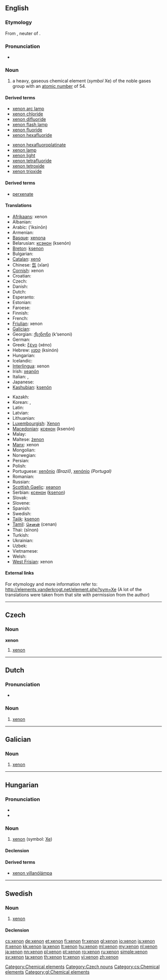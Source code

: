 {{also|Xenon|xénon|xenón}}
==English==

{{elements|Xe|iodine|I|caesium|Cs}}

===Etymology===
From {{etyl|grc}} {{term|ξένον|lang=grc}}, neuter of {{term|ξένος|tr=xenos||foreign, strange|lang=grc|sc=polytonic}}.

===Pronunciation===
* {{audio|en-us-xenon.ogg|Audio (US)}}

===Noun===
{{en-noun|-|s}}
{{wikipedia}}

# a heavy, gaseous chemical element (''symbol'' Xe) of the noble gases group with an [[atomic number]] of 54.<!--Encyclopedic info: It naturally occurs in vapors from hot springs and, in trace amounts, in the air-->

====Derived terms====
{{top2}}
* [[xenon arc lamp]]
* [[xenon chloride]]
* [[xenon difluoride]]
* [[xenon flash lamp]]
* [[xenon fluoride]]
* [[xenon hexafluoride]]
{{mid2}}
* [[xenon hexafluoroplatinate]]
* [[xenon lamp]]
* [[xenon light]]
* [[xenon tetrafluoride]]
* [[xenon tetroxide]]
* [[xenon trioxide]]
{{bottom}}

====Derived terms====
* [[perxenate]]

====Translations====
{{trans-top|chemical element}}
* [[Afrikaans]]: xenon
* Albanian: {{t-|sq|ksenon|xs=Albanian}}
* Arabic: {{Arab|[[اكسينون|إكسينون]]}} (’iksinōn) {{m}}
* Armenian: {{t-|hy|քսենոն|tr=k’senon}}
* [[Basque]]: [[xenona]]
* Belarusian: [[ксэнон]] (ksenón) {{m}}
* [[Breton]]: [[ksenon]]
* Bulgarian: {{t-|bg|ксенон|m|tr=ksenón}}
* [[Catalan]]: [[xenó]]
* Chinese: [[氙]] (xīan)
* [[Cornish]]: xenon
* Croatian: {{t+|hr|ksenon}}
* Czech: {{t+|cs|xenon|m}}
* Danish: {{t-|da|xenon}}
* Dutch: {{t+|nl|xenon|n}}
* Esperanto: {{t-|eo|ksenono|xs=Esperanto}}
* Estonian: {{t-|et|ksenoon}}
* Faroese: {{t-|fo|xenon|xs=Faroese}}
* Finnish: {{t+|fi|ksenon}}
* French: {{t+|fr|xénon|m}}
* [[Friulian]]: xenon
* [[Galician]]: {{t+|gl|xenon|m|xs=Galician}}
* Georgian: [[ქსენონი]] (k‘senoni)
* German: {{t+|de|Xenon|n}}
* Greek: [[ξένο]] (xéno) {{n}}
* Hebrew: [[קסנון]] (ksinón)
* Hungarian: {{t+|hu|xenon}}
* Icelandic: {{t+|is|xenon}}
* [[Interlingua]]: xenon
* Irish: [[xeanón]]
* Italian: {{t+|it|xenon|m}}, {{t+|it|xeno|m}}
* Japanese: {{t+|ja|キセノン|tr=kisenon}}
* [[Kashubian]]: [[ksenón]]
{{trans-mid}}
* Kazakh: {{t-|kk|ксенон|tr=ksenon|sc=Cyrl|xs=Kazakh}}
* Korean: {{t|ko|크세논|tr=keusenon}},  {{t|ko|제논|tr=jenon}}
* Latin: {{t+|la|xenon}}
* Latvian: {{t|lv|ksenons}}
* Lithuanian: {{t+|lt|ksenonas|xs=Lithuanian}}
* [[Luxembourgish]]: [[Xenon]]
* [[Macedonian]]: [[ксенон]] (ksenón) {{m}}
* Malay: {{t-|ms|xenon|xs=Malay}}
* Maltese: [[żenon]]
* [[Manx]]: xenon
* Mongolian: {{t-|mn|ксенон|tr=ksenon|sc=Cyrl|xs=Mongolian}}
* Norwegian: {{t-|no|xenon}}
* Persian: {{t|fa|زنون|sc=fa-Arab}}
* Polish: {{t+|pl|ksenon|m}}
* Portuguese: [[xenônio]] {{m}} ''(Brazil)'', [[xenónio]] {{m}} ''(Portugal)''
* Romanian: {{t+|ro|xenon|n}}
* Russian: {{t+|ru|ксенон|m|tr=ksenón}}
* [[Scottish Gaelic]]: [[xeanon]]
* Serbian: [[ксенон]] ([[ksenon]]) {{m}}
* Slovak: {{t-|sk|xenón}}
* Slovene: {{t+|sl|ksenon}}
* Spanish: {{t+|es|xenón|m}}
* Swedish: {{t+|sv|xenon|n}}
* [[Tajik]]: [[ksenon]]
* [[Tamil]]: [[செனன்]] (cenan)
* Thai: {{Thai|[[ซีนอน]]}} (sīnon)
* Turkish: {{t+|tr|ksenon}}
* Ukrainian: {{t-|uk|ксенон|m|tr=ksenón|xs=Ukrainian}}
* Uzbek: {{t-|uz|ксенон|tr=ksenon|sc=Cyrl|xs=Uzbek}}
* Vietnamese: {{t+|vi|xenon|xs=Vietnamese}}
* Welsh: {{t-|cy|xenon|xs=Welsh}}
* [[West Frisian]]: xenon
{{trans-bottom}}

====External links====
For etymology and more information refer to:
http://elements.vanderkrogt.net/element.php?sym=Xe
(A lot of the translations were taken from that site with permission from the author)

[[Category:Chemical elements]]

----

==Czech==

===Noun===
'''xenon''' {{m}}

# [[#English|xenon]]

[[Category:Czech nouns]]
[[Category:cs:Chemical elements]]

----

==Dutch==
{{wikipedia|lang=nl}}

===Pronunciation===
* {{audio|Nl-xenon.ogg|Audio}}

===Noun===
{{infl|nl|noun|g=n}}

# {{element|lang=nl}} [[#English|xenon]]

----

==Galician==
{{wikipedia|lang=gl}}

===Noun===
{{gl-noun|m|-}}

# [[#English|xenon]]

[[Category:gl:Chemical elements]]

----

==Hungarian==
{{wikipedia|lang=hu}}

===Pronunciation===
* {{IPA|/ˈksɛnon/|lang=hu}}
* {{hyphenation|xe|non}}

===Noun===
{{hu-noun|ok}}

# {{element|lang=hu}} [[xenon#English|xenon]] (symbol: [[Xe]])

====Declension====
{{hu-decl-ok|xeno|n}}{{hu-pos-otok|xenon|j|jai}}

====Derived terms====
* [[xenon villanólámpa]]

----

==Swedish==
{{wikipedia|lang=sv}}

===Noun===
{{infl|sv|noun|g=n}}

# {{element|lang=sv}} [[#English|xenon]]

====Declension====
{{sv-noun-unc-n|2=xenonet}}

[[cs:xenon]]
[[de:xenon]]
[[et:xenon]]
[[fi:xenon]]
[[fr:xenon]]
[[gl:xenon]]
[[io:xenon]]
[[is:xenon]]
[[it:xenon]]
[[kk:xenon]]
[[la:xenon]]
[[lt:xenon]]
[[hu:xenon]]
[[ml:xenon]]
[[my:xenon]]
[[nl:xenon]]
[[ja:xenon]]
[[nn:xenon]]
[[pl:xenon]]
[[pt:xenon]]
[[ro:xenon]]
[[ru:xenon]]
[[simple:xenon]]
[[sv:xenon]]
[[ta:xenon]]
[[th:xenon]]
[[tr:xenon]]
[[vi:xenon]]
[[zh:xenon]]